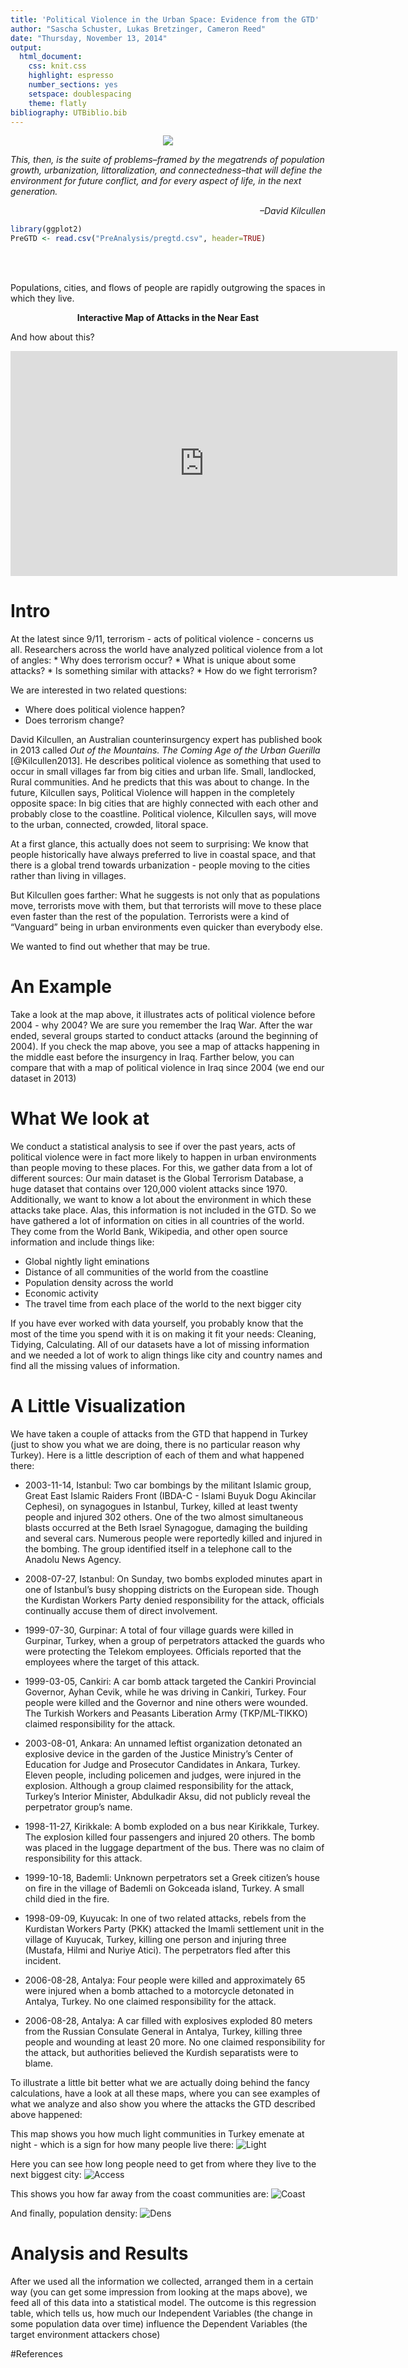 ```yaml
---
title: 'Political Violence in the Urban Space: Evidence from the GTD'
author: "Sascha Schuster, Lukas Bretzinger, Cameron Reed"
date: "Thursday, November 13, 2014"
output:
  html_document:
    css: knit.css
    highlight: espresso
    number_sections: yes
    setspace: doublespacing
    theme: flatly
bibliography: UTBiblio.bib
---
```

<p style='text-align: center;'>
<img align="center" src="https://raw.githubusercontent.com/LBRETZIN/UrbanTerror/master/Images/urbanpic.jpg" /> 
</p>
<p style='text-align: Left;'>*This, then, is the suite of problems--framed by the megatrends of population growth, urbanization, littoralization, and connectedness--that will define the environment for future conflict, and for every aspect of life, in the next generation.*</p>

<p style='text-align: right;'>*--David Kilcullen*</p>


```r
library(ggplot2)
PreGTD <- read.csv("PreAnalysis/pregtd.csv", header=TRUE)
```
<br>
<br>

Populations, cities, and flows of people are rapidly outgrowing the spaces in which they live.

<p style='text-align: center;'>**Interactive Map of Attacks in the Near East**</p>

<p style='text-align: center;'>

And how about this?

<div align="center">
<iframe width="619" height="360"
src="http://htmlpreview.github.io/?https://raw.githubusercontent.com/LBRETZIN/UrbanTerror/master/Analysis%20Test/googleVis/Region_min10Victims_before04.html"
frameborder="0" allowfullscreen>
  </iframe></div>


# Intro

At the latest since 9/11, terrorism - acts of political violence - concerns us all. Researchers across the world have analyzed political violence from a lot of angles:
  * Why does terrorism occur?
  * What is unique about some attacks?
  * Is something similar with attacks?
  * How do we fight terrorism?
  
We are interested in two related questions:

  * Where does political violence happen?
  * Does terrorism change?
  
David Kilcullen, an Australian counterinsurgency expert has published book in 2013 called *Out of the Mountains. The Coming Age of the Urban Guerilla* [@Kilcullen2013]. He describes political violence as something that used to occur in small villages far from big cities and urban life. Small, landlocked, Rural communities. And he predicts that this was about to change. In the future, Kilcullen says, Political Violence will happen in the completely opposite space: In big cities that are highly connected with each other and probably close to the coastline. Political violence, Kilcullen says, will move to the urban, connected, crowded, litoral space. 


At a first glance, this actually does not seem to surprising: We know that people historically have always preferred to live in coastal space, and that there is a global trend towards urbanization - people moving to the cities rather than living in villages.

But Kilcullen goes farther: What he suggests is not only that as populations move, terrorists move with them, but that terrorists will move to these place even faster than the rest of the population. Terrorists were a kind of "Vanguard" being in urban environments even quicker than everybody else.

We wanted to find out whether that may be true.

# An Example

Take a look at the map above, it illustrates acts of political violence before 2004 - why 2004? We are sure you remember the Iraq War. After the war ended, several groups started to conduct attacks (around the beginning of 2004). If you check the map above, you see a map of attacks happening in the middle east before the insurgency in Iraq. Farther below, you can compare that with a map of political violence in Iraq since 2004 (we end our dataset in 2013)


# What We look at


We conduct a statistical analysis to see if over the past years, acts of political violence were in fact more likely to happen in urban environments than people moving to these places. For this, we gather data from a lot of different sources:
Our main dataset is the Global Terrorism Database, a huge dataset that contains over 120,000 violent attacks since 1970.
Additionally, we want to know a lot about the environment in which these attacks take place. Alas, this information is not included in the GTD. So we have gathered a lot of information on cities in all countries of the world. They come from the World Bank, Wikipedia, and other open source information and include things like:

 * Global nightly light eminations
 * Distance of all communities of the world from the coastline
 * Population density across the world
 * Economic activity
 * The travel time from each place of the world to the next bigger city
 
 
If you have ever worked with data yourself, you probably know that the most of the time you spend with it is on making it fit your needs: Cleaning, Tidying, Calculating. All of our datasets have a lot of missing information and we needed a lot of work to align things like city and country names and find all the missing values of information.

# A Little Visualization

We have taken a couple of attacks from the GTD that happend in Turkey (just to show you what we are doing, there is no particular reason why Turkey). Here is a little description of each of them and what happened there:


* 2003-11-14, Istanbul: Two car bombings by the militant Islamic group, Great East Islamic Raiders Front (IBDA-C - Islami Buyuk Dogu Akincilar Cephesi), on synagogues in Istanbul, Turkey, killed at least twenty people and injured 302 others. One of the two almost simultaneous blasts occurred at the Beth Israel Synagogue, damaging the building and several cars. Numerous people were reportedly killed and injured in the bombing. The group identified itself in a telephone call to the Anadolu News Agency.

 * 2008-07-27, Istanbul: On Sunday, two bombs exploded minutes apart in one of Istanbul's busy shopping districts on the European side. Though the Kurdistan Workers Party denied responsibility for the attack, officials continually accuse them of direct involvement.
 
 * 1999-07-30, Gurpinar: A total of four village guards were killed in Gurpinar, Turkey, when a group of perpetrators attacked the guards who were protecting the Telekom employees. Officials reported that the employees where the target of this attack.
 
 * 1999-03-05, Cankiri: A car bomb attack targeted the Cankiri Provincial Governor, Ayhan Cevik, while he was driving in Cankiri, Turkey. Four people were killed and the Governor and nine others were wounded. The Turkish Workers and Peasants Liberation Army (TKP/ML-TIKKO) claimed responsibility for the attack.
 
 * 2003-08-01, Ankara: An unnamed leftist organization detonated an explosive device in the garden of the Justice Ministry's Center of Education for Judge and Prosecutor Candidates in Ankara, Turkey. Eleven people, including policemen and judges, were injured in the explosion. Although a group claimed responsibility for the attack, Turkey's Interior Minister, Abdulkadir Aksu, did not publicly reveal the perpetrator group's name.
 
 * 1998-11-27, Kirikkale: A bomb exploded on a bus near Kirikkale, Turkey. The explosion killed four passengers and injured 20 others. The bomb was placed in the luggage department of the bus. There was no claim of responsibility for this attack.

 * 1999-10-18, Bademli: Unknown perpetrators set a Greek citizen's house on fire in the village of Bademli on Gokceada island, Turkey. A small child died in the fire.
 
 * 1998-09-09, Kuyucak: In one of two related attacks, rebels from the Kurdistan Workers Party (PKK) attacked the Imamli settlement unit in the village of Kuyucak, Turkey, killing one person and injuring three (Mustafa, Hilmi and Nuriye Atici). The perpetrators fled after this incident.
 
 * 2006-08-28, Antalya: Four people were killed and approximately 65 were injured when a bomb attached to a motorcycle detonated in Antalya, Turkey. No one claimed responsibility for the attack.

 * 2006-08-28, Antalya: A car filled with explosives exploded 80 meters from the Russian Consulate General in Antalya, Turkey, killing three people and wounding at least 20 more. No one claimed responsibility for the attack, but authorities believed the Kurdish separatists were to blame.
 
 
To illustrate a little bit better what we are actually doing behind the fancy calculations, have a look at all these maps, where you can see examples of what we analyze and also show you where the attacks the GTD described above happened:

This map shows you how much light communities in Turkey emenate at night - which is a sign for how many people live there:
![Light](https://raw.githubusercontent.com/LBRETZIN/UrbanTerror/master/Images/LightTurkey.png)


Here you can see how long people need to get from where they live to the next biggest city:
![Access](https://raw.githubusercontent.com/LBRETZIN/UrbanTerror/master/Images/AccessTurkey.png)


This shows you how far away from the coast communities are:
![Coast](https://raw.githubusercontent.com/LBRETZIN/UrbanTerror/master/Images/CoastTurkey.png)

And finally, population density:
![Dens](https://raw.githubusercontent.com/LBRETZIN/UrbanTerror/master/Images/DensTurkey.png)


# Analysis and Results

After we used all the information we collected, arranged them in a certain way (you can get some impression from looking at the maps above), we feed all of this data into a statistical model. The outcome is this regression table, which tells us, how much our Independent Variables (the change in some population data over time) influence the Dependent Variables (the target environment attackers chose)








#References
